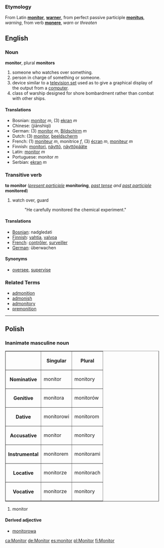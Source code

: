 ===Etymology===
From Latin '''[[monitor]]''', '''[[warner]]''', from perfect passive participle '''[[monitus]]''', ''warning'', from verb '''[[monere]]''', ''warn'' or ''threaten''

==English==
===Noun===
'''monitor''', plural '''monitors'''

# someone who watches over something.
# person in charge of something or someone.
# device similar to a [[television set]] used as to give a graphical display of the output from a [[computer]].
# class of warship designed for shore bombardment rather than combat with other ships.

====Translations====
*Bosnian: [[monitor]] ''m'', (3) [[ekran]] ''m''
*Chinese: (ji&#257;nshìqì)
*German: (3) [[monitor]] ''m'', [[Bildschirm]] ''m''
*Dutch: (3) [[monitor]], [[beeldscherm]]
*French: (1) [[moniteur]] ''m'', monitrice ''f'', (3) [[écran]] ''m'', [[moniteur]] ''m''
*Finnish: [[monitori]], [[näyttö]], [[näyttöpääte]]
*Latin: [[monitor]] ''m''
*Portuguese: monitor ''m''
*Serbian: [[ekran]] ''m''

===Transitive verb===
'''to monitor''' (''[[present participle]]'' '''monitoring''', ''[[past tense]] and [[past participle]]'' '''monitored''')

# watch over, guard
#: "He carefully monitored the chemical experiment."

====Translations====
*[[Bosnian]]: nadgledati
*[[Finnish]]: [[vahtia]], [[valvoa]]
*[[French]]: [[contrôler]], [[surveiller]]
*[[German]]: &uuml;berwachen

====Synonyms====
*[[oversee]], [[supervise]]

===Related Terms===
*[[admonition]]
*[[admonish]]
*[[admonitory]]
*[[premonition]]


----

==Polish==
===Inanimate masculine noun===
<table border=1>
<tr><th><th>Singular<th>Plural</tr>
<tr><th>Nominative<td>monitor<td>monitory</tr>
<tr><th>Genitive<td>monitora<td>monitorów</tr>
<tr><th>Dative<td>monitorowi<td>monitorom</tr>
<tr><th>Accusative<td>monitor<td>monitory</tr>
<tr><th>Instrumental<td>monitorem<td>monitorami</tr>
<tr><th>Locative<td>monitorze<td>monitorach</tr>
<tr><th>Vocative<td>monitorze<td>monitory</tr>
</table>

#monitor

====Derived adjective====
*[[monitorowa]]

[[ca:Monitor]]
[[de:Monitor]]
[[es:monitor]]
[[pl:Monitor]]
[[fi:Monitor]]